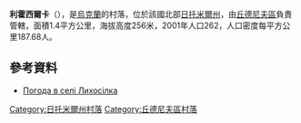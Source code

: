 {{coord|49|51|39|N|28|1|48|E|scale:30000|display=title}}

'''利霍西爾卡'''（{{lang-uk|Лихосілка}}），是[[烏克蘭|烏克蘭]]的村落，位於該國北部[[日托米爾州|日托米爾州]]，由[[丘德尼夫區|丘德尼夫區]]負責管轄，面積1.4平方公里，海拔高度256米，2001年人口262，人口密度每平方公里187.68人。

==參考資料== 
* [http://weather.in.ua/ua/zhitomirskaja/13518 Погода в селі Лихосілка] {{Wayback|url=http://weather.in.ua/ua/zhitomirskaja/13518 |date=20200805022912 }}

{{DEFAULTSORT:Лихосілка}}
[[Category:日托米爾州村落|Category:日托米爾州村落]]
[[Category:丘德尼夫區村落|Category:丘德尼夫區村落]]


{{Zhytomyr-geo-stub}}